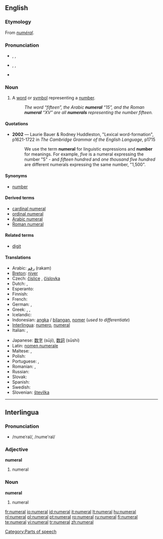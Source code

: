 {{see|numéral}}
==English==
{{wikipedia}}
===Etymology===
From {{MF.}} ''[[numéral]]''.

===Pronunciation===
* {{a|RP}} {{enPR|nyo͞o'mərəl}}, {{IPA|/ˈnjuːmərəl/}}, {{SAMPA|/'nju:m@r@l/}}
* {{a|US}} {{enPR|no͞o'mərəl}}, {{IPA|/ˈnumɜrəl/}}, {{SAMPA|/'num3r@l/}}
* {{audio|en-us-numeral.ogg|Audio (US)}}

===Noun===
{{en-noun}}

# A [[word]] or [[symbol]] representing a [[number]].
#: ''The word “fifteen”, the Arabic '''numeral''' “15”, and the Roman '''numeral''' “XV” are all '''numerals''' representing the number fifteen.''

====Quotations====
* '''2002''' — Laurie Bauer & Rodney Huddleston, "Lexical word-formation", p1621-1722 in ''The Cambridge Grammar of the English Language'', p1715
*: We use the term '''numeral''' for linguistic expressions and '''number''' for meanings.  For example, ''five'' is a numeral expressing the number "5" - and ''fifteen hundred'' and ''one thousand five hundred'' are different numerals expressing the same number, "1,500".

====Synonyms====
* {{sense|word or symbol representing a number}} [[number]]

====Derived terms====
* [[cardinal numeral]]
* [[ordinal numeral]]
* [[Arabic numeral]]
* [[Roman numeral]]

====Related terms====
* [[digit]]

====Translations====
{{trans-top|word or symbol representing a number}}
* Arabic: [[رقم]] (rakam)
* [[Breton]]: [[niver]] {{m}}
* Czech: [[číslice]] {{f}} {{i|symbol}}, [[číslovka]] {{f}} {{i|word}}
* Dutch: {{t+|nl|nummer|n}}, {{t+|nl|getal|n}}
* Esperanto: {{t-|eo|numeralo|xs=Esperanto}}
* Finnish: {{t+|fi|numero}}
* French: {{t+|fr|chiffre|m}}
* German: {{t+|de|Zahl|f}}, {{t+|de|Ziffer|f}}
* Greek: {{t+|el|αριθμός|m|tr=arithmós|sc=Grek}}, {{t+|el|νούμερο|n|tr=número|sc=Grek}}, {{t+|el|ψηφίο|n|tr=psephío|sc=Grek}}
* Icelandic: {{t+|is|töluorð|n}}
* Indonesian: [[angka]] / [[bilang|bilangan]], [[nomer]] (''used to differentiate'')
* [[Interlingua]]: [[numero#Interlingua|numero]], [[numeral#Interlingua|numeral]]
* Italian: {{t+|it|numero|m}}, {{t+|it|cifra|f}}
{{trans-mid}}
* Japanese: [[数字]] (sūji), [[数詞]] (sūshi)
* Latin: [[nomen numerale]]
* Maltese: {{t-|mt|numru|xs=Maltese}}, {{t-|mt|ċifra|xs=Maltese}}
* Polish: {{t+|pl|liczebnik|m}}
* Portuguese: {{t+|pt|número}}, {{t+|pt|numeral}}
* Romanian: {{t+|ro|număr|n}}, {{t+|ro|numeral|n}}
* Russian: {{t+|ru|числительное|tr=čislitjel’noje|sc=Cyrl}}
* Slovak: {{t-|sk|číslovka|f}}
* Spanish: {{t-|es|numeral|m}}
* Swedish: {{t+|sv|siffra|c}}
* Slovenian: [[številka]]
{{trans-bottom}}

----

==Interlingua==

===Pronunciation===
* /numeˈral/, /nume'ral/

===Adjective===
'''numeral'''

# numeral

===Noun===
'''numeral'''

# numeral

[[Category:Parts of speech]]

[[fr:numeral]]
[[io:numeral]]
[[id:numeral]]
[[it:numeral]]
[[lt:numeral]]
[[hu:numeral]]
[[nl:numeral]]
[[pl:numeral]]
[[pt:numeral]]
[[ro:numeral]]
[[ru:numeral]]
[[fi:numeral]]
[[te:numeral]]
[[vi:numeral]]
[[tr:numeral]]
[[zh:numeral]]